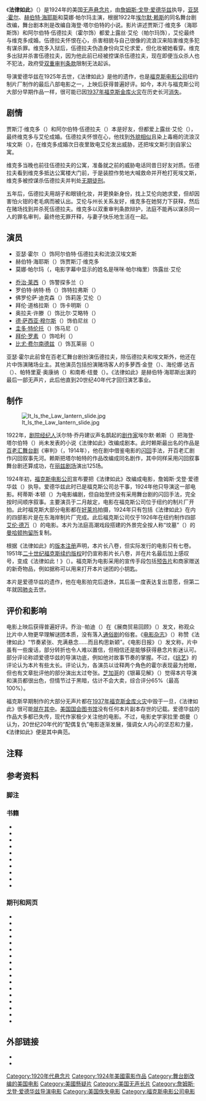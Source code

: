 {{noteTA
|G1=Movie
|G2=Show
}}
{{Infobox film
| name           = 法律如此
| original_name  = {{lang|en|''It Is the Law''}}
| image          = It Is the Law lobby cards.jpg
| caption        = 电影海报
| starring       = {{Plainlist|
* [[亚瑟·霍尔|亚瑟·霍尔]]
* [[赫伯特·海耶斯|赫伯特·海耶斯]]
* 莫娜·帕尔玛
}}
| based_on       = 根据[[埃尔默·赖斯|埃尔默·赖斯]]和海登·塔尔伯特的同名舞台剧改编
| director       = {{Plainlist|
* [[詹姆斯·戈登·爱德华兹|詹姆斯·戈登·爱德华兹]]
}}
| screenplay     = 柯蒂斯·本顿
| studio         = [[福克斯电影公司|福克斯电影公司]]
| distributor    = 福克斯电影公司
| cinematography = 乔治·莱恩
| released       = 1924年8月31日
| country        = 美国
| runtime        = 七卷（约105分钟）
| language       = [[无声电影|无声电影]]（英语插卡字幕）
}}
《'''法律如此'''》（{{lang-en|''It Is the Law''}}）是1924年的美国[[无声电影|无声]][[悬疑片|悬念片]]，由[[詹姆斯·戈登·爱德华兹|詹姆斯·戈登·爱德华兹]]执导，[[亚瑟·霍尔|亚瑟·霍尔]]、[[赫伯特·海耶斯|赫伯特·海耶斯]]和莫娜·帕尔玛主演，根据1922年[[埃尔默·赖斯|埃尔默·赖斯]]的同名舞台剧改编，舞台剧本則是改编自海登·塔尔伯特的小说。影片讲述贾斯汀·维克多（海耶斯饰）和阿尔伯特·伍德拉夫（霍尔饰）都爱上露丝·艾伦（帕尔玛饰），艾伦最终与维克多成婚。伍德拉夫怀恨在心，杀害相貌与自己很像的流浪汉来陷害维克多犯有谋杀罪。维克多入狱后，伍德拉夫伪造身份向艾伦求爱，但化妆被她看穿。维克多出狱并杀害伍德拉夫，因为他此前已经被控谋杀伍德拉夫，现在即便当众杀人也不犯法，政府受[[一事不再理|双重审判条款]]限制无法起诉。

导演爱德华兹在1925年去世，《法律如此》是他的遗作，也是[[福克斯电影公司|福克斯电影公司]]纽约制片厂制作的最后八部电影之一，上映后获得普遍好评。如今，本片与福克斯公司大部分早期作品一样，很可能已因[[1937年福克斯金库火灾|1937年福克斯金库火灾]]在历史长河[[散失电影|消失]]。

== 剧情 ==
贾斯汀·维克多（{{lang|en|Justin Victor}}）和阿尔伯特·伍德拉夫（{{lang|en|Albert Woodruff}}）本是好友，但都爱上露丝·艾伦（{{lang|en|Ruth Allen}}），最终维克多与艾伦成婚。伍德拉夫怀恨在心，他找到[[撞脸|外貌相似]]且染上毒瘾的流浪汉埃文斯（{{lang|en|Evans}}），在维克多成婚次日夜里致电艾伦发出威胁，还把埃文斯引到自家公寓。{{sfn|Pardy|1924|p=30}}{{sfn|Skig [pseud.]|1924|pp=26, 76}}{{sfn|Langman|1998|p=40}}

维克多当晚也前往伍德拉夫的公寓，准备就之前的威胁电话同昔日好友对质。伍德拉夫看到维克多抵达公寓楼大门前，于是装腔作势地大喊救命并开枪打死埃文斯，维克多被控谋杀伍德拉夫并判处[[无期徒刑|无期徒刑]]。{{sfn|Pardy|1924|p=30}}{{sfn|Skig [pseud.]|1924|pp=26, 76}}{{sfn|Langman|1998|p=40}}

五年后，伍德拉夫用胡子和眼镜化妆，并更换新身份，找上艾伦向她求爱，但却因害怕火钳的老毛病而被认出。艾伦与州长关系友好，维克多在她努力下获释，然后在赌场找到并杀死伍德拉夫。维克多以双重审判条款辩护，法庭不能再以谋杀同一人的罪名审判，最终他无罪开释，与妻子快乐地生活在一起。{{sfn|Pardy|1924|p=30}}{{sfn|Skig [pseud.]|1924|pp=26, 76}}{{sfn|Langman|1998|p=40}}

== 演员 ==
* 亚瑟·霍尔（{{lang|en|Arthur Hohl}}）饰阿尔伯特·伍德拉夫和流浪汉埃文斯
* 赫伯特·海耶斯（{{lang|en|Herbert Heyes}}）饰贾斯汀·维克多
* 莫娜·帕尔玛（{{lang|en|Mona Palma}}，电影字幕中显示的姓名是咪咪·帕尔梅里）饰露丝·艾伦
{{div col}}
* [[乔治·莱西|乔治·莱西]]（{{lang|en|George Lessey}}）饰警探多兰（{{lang|en|Dolan}}）
* 罗伯特·纳特·杨（{{lang|en|Robert Nat Young}}）饰特拉弗斯（{{lang|en|Travers}}）
* 佛罗伦萨·迪克森（{{lang|en|Florence Dixon}}）饰莉莲·艾伦（{{lang|en|Lillian Allen}}）
* 拜伦·道格拉斯（{{lang|en|Byron Douglas}}）饰卡明斯（{{lang|en|Cummings}}）
* 奥拉夫·许滕（{{lang|en|Olaf Hytten}}）饰比尔·艾略特（{{lang|en|Bill Elliott}}）
* [[德·萨西亚·穆尔斯|德·萨西亚·穆尔斯]]（{{lang|en|De Sacia Mooers}}）饰伯尼丝（{{lang|en|Bernice}}）
* [[圭多·特伦托|圭多·特伦托]]（{{lang|en|Guido Trento}}）饰马尼（{{lang|en|Manee}}）
* [[拜伦·罗素|拜伦·罗素]]（{{lang|en|Byron Russell}}）饰哈利（{{lang|en|Harley}}）
* [[比尤·费尔南德兹|比尤·费尔南德兹]]（{{lang|en|Bijou Fernandez}}）饰瓦莱丽（{{lang|en|Valerie}}）{{sfn|It Is the Law|AFI Catalogue of Feature Films}}{{sfn|Casts of current photoplays|Photoplay|p=141}}
{{div col end}}

亚瑟·霍尔此前曾在百老汇舞台剧扮演伍德拉夫{{sfn|Hischak|2009|p=224}}{{sfn|It Is the Law|The Film Daily|p=5}}，除伍德拉夫和埃文斯外，他还在片中饰演赌场业主{{sfn|Skig [pseud.]|1924|pp=26, 76}}。其他演员包括扮演赌场客人的多萝西·金登（{{lang|en|Dorothy Kingdon}}）、海伦娜·达吉（{{lang|en|Helena D'Algy}}）、帕特里夏·奥康纳（{{lang|en|Patricia O'Connor}}）和南希·纽曼（{{lang|en|Nancy Newman}}）{{sfn|Casts of current photoplays|Photoplay|p=141}}。《法律如此》是赫伯特·海耶斯出演的最后一部无声片，此后他直到20世纪40年代才回归演艺事业{{sfn|Liebman|1998|p=146}}。

== 制作 ==
[[File:It_Is_the_Law_lantern_slide.jpg|thumb]]

1922年，[[人才中介|剧院经纪人]]沃尔特·乔丹建议声名鹊起的[[剧作家|剧作家]]埃尔默·赖斯（{{lang|en|Elmer Rice}}）把海登·塔尔伯特（{{lang|en|Hayden Talbot}}）尚未发表的小说《法律如此》改编成剧本{{sfn|Palmieri|1980|p=56}}{{sfn|Bordman|1995|pp=194–195}}。此时赖斯最出名的作品是[[百老匯劇院|百老汇舞台剧]]《审判》（{{lang|en|''On Trial''}}，1914年），他在剧中借鉴电影的[[闪回_(叙事)|闪回]]手法{{sfn|Palmieri|1980|p=8}}，开百老汇剧作闪回叙事先河{{sfn|Bordman|1995|pp=194–195}}。赖斯把塔尔帕特的作品改编成同名剧作，其中同样采用闪回叙事{{sfn|Bordman|1995|pp=194–195}}舞台剧还算成功{{sfn|Pardy|1924|p=30}}{{sfn|Bordman|1995|pp=194–195}}，在[[沃尔特·科尔剧场|丽兹剧场]]演出125场{{sfn|Hischak|2009|p=224}}。

1924年初，[[福克斯电影公司|福克斯电影公司]]宣布要把《法律如此》改编成电影，詹姆斯·戈登·爱德华兹（{{lang|en|J. Gordon Edwards}}）执导{{sfn|Start 'It Is the Law'|Moving Picture World|p=387}}。爱德华兹此时已是福克斯公司总干事，1924年他只导演这一部电影{{sfn|Solomon|2011|p=63}}。柯蒂斯·本顿（{{lang|en|Curtis Benton}}）为电影编剧{{sfn|It Is the Law|AFI Catalogue of Feature Films}}，但自始至终没有采用舞台剧的闪回手法，完全按时间顺序叙事{{sfn|Skig [pseud.]|1924|pp=26, 76}}。主要演员于二月敲定{{sfn|Add to cast of Fox play|Moving Picture World|p=553}}，电影在福克斯公司位于纽约的制片厂开拍。此时福克斯大部分电影都在[[好莱坞|好莱坞]]拍摄，1924年只有包括《法律如此》在内的四部影片是在东海岸制片厂完成{{refn|group="注"|另外三部分别是[[哈里·米勒德|哈里·米勒德]]（{{lang|en|Harry Millarde}}）导演的《愚夫》（''{{lang|en|The Fool}}''）、[[艾尔玛·克里夫顿|艾尔玛·克里夫顿]]（{{lang|en|Elmer Clifton}}）执导的《弗吉尼亚的贫民窟》（''{{lang|en|The Warrens of Virginia}}''）和《交叉线》（{{lang|en|''Crossed Wires''}}，采用片名《夜之女》发行{{sfn|Daughters of the Night|AFI Catalogue of Feature Films}}）{{sfn|Solomon|2011|p=66}}{{sfn|Koszarski|2008|p=107}}。}}{{sfn|Solomon|2011|p=66}}。此后福克斯公司仅于1926年在纽约制作四部[[艾伦·德万|艾伦·德万]]（{{lang|en|Allan Dwan}}）的电影{{sfn|Koszarski|2008|p=107}}。本片为法庭高潮戏段搭建的外景完全按人称“坟墓”（{{lang|en|The Tombs}}）的[[曼哈顿拘留所|曼哈顿拘留所]]复制{{sfn|Three big productions from Fox announced for August 31 week|Moving Picture World|p=25}}。

根据《法律如此》的[[版本注册|版本注册]]声明，本片长八卷{{sfn|It Is the Law|Catalog of Copyright Entries Part 1, Group 2|p=1362}}，但实际发行的电影只有七卷{{sfn|It Is the Law|AFI Catalogue of Feature Films}}。1951年[[二十世纪影业|二十世纪福克斯]][[版权续约|续约版权]]时仍宣称影片长八卷，并在片名最后加上感叹号，变成《法律如此！》（{{lang|en|''It Is the Law!''}}）{{sfn|It Is the Law!|Catalog of Copyright Entries, Parts 12–13}}。福克斯为电影采用的宣传手段包括[[预告片|预告片]]{{sfn|It Is the Law|The Film Daily|p=5}}和商家赠送的新奇物品，例如据称可以用来打开本片谜团的小钥匙{{sfn|Fox has many exploitation novelties to aid showmen|Moving Picture World|p=126}}。

本片是爱德华兹的遗作，他在电影拍完后退休{{sfn|J. Gordon Edwards leaving|Variety}}，其后虽一度表达复出意愿，但第二年就因[[肺炎|肺炎]]去世{{sfn|Clapp|2002|pp=70–71}}。

== 评价和影响 ==
电影上映后获得普遍好评。乔治·{{lang|en|T}}·帕迪（{{lang|en|George T. Pardy}}）在《展商贸易回顾》（{{lang|en|''Exhibitors Trade Review''}}）发文，称观众比片中人物更早理解谜团本质，没有落入[[通俗剧|通俗剧]]的俗套{{sfn|Pardy|1924|p=30}}。《[[电影杂志_(美国)|电影杂志]]》（''{{lang|en|Motion Picture Magazine}}''）称赞《法律如此》“节奏紧张、充满悬念……而且构思新颖”{{sfn|It Is the Law|Motion Picture Magazine|p=102}}。《电影日报》（{{lang|en|''The Film Daily''}}）发文称，片中虽有一些废话，部分转折也令人难以置信，但相信还是能够获得悬念片影迷认可{{sfn|It Is the Law|The Film Daily|p=5}}。部分评论称颂爱德华兹的导演功底{{sfn|Pardy|1924|p=30}}{{sfn|It Is the Law – Fox|Photoplay|p=62}}，例如他对故事节奏的掌握{{sfn|It Is the Law|The Film Daily|p=5}}。不过，《[[綜藝_(雜誌)|综艺]]》的评论认为本片有些太长{{sfn|Skig [pseud.]|1924|pp=26, 76}}。评论认为，各演员以诠释两个角色的霍尔表现最为抢眼{{sfn|Pardy|1924|p=30}}{{sfn|Skig [pseud.]|1924|pp=26, 76}}，但也有文章批评他的部分演出太过夸张{{sfn|It Is the Law|The Film Daily|p=5}}。[[芝加哥|芝加哥]]的《银幕见解》（{{lang|en|''Screen Opinions''}}）觉得本片导演和演员都很出色，但情节过于黑暗，估计不会大卖，综合评分65%（最高100%）{{sfn|It Is the Law – 65%|Screen Opinions|p=5}}。

福克斯早期制作的大部分无声片都在[[1937年福克斯金库火灾|1937年福克斯金库火灾]]中毁于一旦，《法律如此》很可能[[散失電影|就在其中]]{{sfn|Slide|2000|p=13}}。[[國會圖書館_(美國)|美国国会图书馆]]没有任何本片副本存世的记载{{sfn|It Is The Law / Arthur Hohl [motion picture]|American Silent Feature Film Database}}。爱德华兹的作品大多都已失传，现代作家极少关注他的电影{{sfn|Solomon|2011|p=1}}{{sfn|Brownlow|1976|p=35}}。不过，电影史学家拉里·朗曼（{{lang|en|Larry Langman}}）认为，20世纪20年代的“配偶复仇”电影逐渐发展，强调女人内心的坚忍和力量，《法律如此》便是其中典范{{sfn|Langman|1998|pp=36, 40}}。

== 注释 ==
{{portal|电影}}
{{reflist|group="注"}}

== 参考资料 ==

=== 脚注 ===
{{reflist|27em}}

=== 书籍 ===
{{refbegin}}
* {{cite book | last = Bordman | first = Gerald | title = American Theatre: A Chronicle of Comedy and Drama, 1914–1930 | publisher = Oxford University Press | year = 1995 | isbn = 978-0-19-509078-9 | ref = harv}}
* {{cite book | author-last = Brownlow | author-first = Kevin | title = The Parade's Gone By... | publisher = University of California Press | year = 1976 | origyear = 1968 | isbn = 978-0-520-03068-8 | ref = harv | accessdate = 2020-08-03 | url = https://archive.org/details/paradesgoneby0000brow}}
* {{cite book | last = Clapp | first = Nicholas | title = Sheba: Through the Desert in Search of the Legendary Queen | publisher = Houghton Mifflin | year = 2002 | isbn = 978-0-395-95283-2 | ref = harv | accessdate = 2020-08-03 | url = https://archive.org/details/sheba00nich}}
* {{cite book | last = Hischak | first = Thomas S. | title = Broadway Plays and Musicals: Descriptions and Essential Facts of More than 14,000 Shows through 2007 | publisher = McFarland | year = 2009 | isbn = 978-0-7864-3448-0 | ref = harv}}
* {{cite book | last = Koszarski | first = Richard | title = Hollywood on the Hudson: Film and Television in New York from Griffith to Sarnoff | url = https://archive.org/details/hollywoodonhudso0000kosz | publisher = Rutgers University Press | year = 2008 | isbn = 978-0-8135-4293-5 | ref = harv}}
* {{cite book | last = Langman | first = Larry | title = American Film Cycles: The Silent Era | url = https://archive.org/details/americanfilmcycl0000lang | publisher = Greenwood Press | year = 1998 | isbn = 978-0-313-30657-0 | ref = harv}}
* {{cite book | last = Liebman | first = Roy | title = From Silents to Sound: A Biographical Encyclopedia of Performers who Made the Transition to Talking Pictures | publisher = McFarland | year = 1998 | isbn = 978-0-7864-0382-0 | ref = harv}}
* {{cite book | last = Palmieri | first = Anthony F. R. | title = Elmer Rice: A Playwright's Vision of America | publisher = Associated University Presses | year = 1980 | isbn = 978-0-8386-2333-6 | ref = harv | accessdate = 2020-08-03 | url = https://archive.org/details/elmerriceplaywri00anth}}
* {{cite book | author-last = Slide | author-first = Anthony | title = Nitrate Won't Wait: A History of Film Preservation in the United States | year = 2000 | publisher = McFarland | isbn = 978-0-7864-0836-8 | ref = harv}}
* {{cite book | author-last = Solomon | author-first = Aubrey | title = The Fox Film Corporation, 1915–1935: A History and Filmography | year = 2011 | publisher = McFarland | isbn = 978-0-7864-6286-5 | ref = harv}}
{{refend}}

=== 期刊和网页 ===
{{refbegin}}
* {{cite journal | last = Pardy | first = George T. | title = Suspense grips in 'It Is the Law' | date = 1924-09-27 | journal = Exhibitors Trade Review | page = 30 | url = https://archive.org/stream/exhi00newy#page/n235/mode/1up | archive-url = https://web.archive.org/web/20171012185333/http://www.archive.org/stream/exhi00newy#page/n235/mode/1up | archive-date = 2017-10-12 | deadurl = no | access-date = 2020-08-03 | ref = harv}}
* {{cite journal | author = Skig [pseud.] | title = It Is the Law | journal = Variety | volume = 76 | issue = 6 | date = 1924-09-24 | pages = 26, 76 | url = https://archive.org/stream/variety76-1924-09#page/n211/mode/1up | location = New York, NY | publisher = [[綜藝_(雜誌)|Variety Publishing Company]] | access-date = 2020-08-03 | archive-url = https://web.archive.org/web/20170317115710/http://www.archive.org/stream/variety76-1924-09#page/n211/mode/1up/ | archive-date = 2017-03-17 | deadurl = no | ref = harv}}
* {{cite web | title = It Is the Law | work = AFI Catalogue of Feature Films: The First 100 Years 1893–1993 | publisher = American Film Institute | url = https://catalog.afi.com/Catalog/moviedetails/9981 | accessdate = 2020-08-03 | archive-url = https://web.archive.org/web/20180515044316/https://catalog.afi.com/Catalog/moviedetails/9981 | archive-date = 2018-05-15 | deadurl = no | ref = {{sfnRef|It Is the Law|AFI Catalogue of Feature Films}}}}
* {{cite journal | title = Casts of current photoplays | journal = Photoplay | page = 141 | volume = 26 | issue = 6 | year = 1924 | url = https://archive.org/stream/pho27chic#page/n688/mode/1up | access-date = 2020-08-03 | archive-url = https://web.archive.org/web/20190514085201/http://archive.org/stream/pho27chic#page/n688/mode/1up | archive-date = 2019-05-14 | deadurl = no | ref = {{sfnRef|Casts of current photoplays|Photoplay}}}}
* {{cite journal | title = It Is the Law | journal = The Film Daily | volume = 29 | issue = 57 | date = 1924-09-07 | page = 5 | url = https://archive.org/stream/filmdaily2930newy#page/n50/mode/1up | access-date = 2020-08-03 | archive-url = https://web.archive.org/web/20180124193506/http://archive.org/stream/filmdaily2930newy#page/n50/mode/1up | archive-date = 2018-01-24 | deadurl = no | ref = {{sfnRef|It Is the Law|The Film Daily}}}}
* {{cite journal | title = Start 'It Is the Law' | journal = Moving Picture World | volume = 66 | issue = 5 | date = 1924-02-02 | page = 387 | ref = {{sfnRef|Start 'It Is the Law'|Moving Picture World|p=387}}}}
* {{cite journal | title = Add to cast of Fox play: Florence Dixon, Byron Douglas and Olaf Hytton will appear in 'It Is the Law' | journal = Moving Picture World | volume = 66 | issue = 7 | date = 1924-02-16 | page = 553 | ref = {{sfnRef|Add to cast of Fox play|Moving Picture World}}}}
* {{cite web | title = Daughters of the Night | work = AFI Catalogue of Feature Films: The First 100 Years 1893–1993 | publisher = [[美国电影学会|American Film Institute]] | url = https://catalog.afi.com/Catalog/moviedetails/3643 | accessdate = 2020-08-03 | ref = {{sfnRef|Daughters of the Night|AFI Catalogue of Feature Films}} | archive-url = https://web.archive.org/web/20180515044310/https://catalog.afi.com/Catalog/moviedetails/3643 | archive-date = 2018-05-15 | deadurl = no}}
* {{cite journal | title = Three big productions from Fox announced for August 31 week | journal = Moving Picture World | date = 1924-09-06 | volume = 70 | issue = 1 | page = 25 | url = https://archive.org/stream/movpicwor70movi#page/n21/mode/2up | access-date = 2020-08-03 | archive-url = https://web.archive.org/web/20180112174253/http://archive.org/stream/movpicwor70movi#page/n21/mode/2up | archive-date = 2018-01-12 | deadurl = no | ref = {{sfnRef|Three big productions from Fox announced for August 31 week|Moving Picture World}}}}
* {{cite journal | title = It Is the Law | journal = Catalog of Copyright Entries Part 1, Group 2 | series = New Series | url = https://babel.hathitrust.org/cgi/pt?id=mdp.39015076107039;view=1up;seq=1382 | volume = 21 | issue = 1–2 | year = 1924 | page = 1362 | accessdate = 2020-08-03 | ref = {{sfnRef|It Is the Law|Catalog of Copyright Entries Part 1, Group 2}}}}
* {{cite journal | title = It Is the Law! | journal = Catalog of Copyright Entries, Parts 12–13 | series = Series 3 | volume = 5 | issue = 1 | year = 1951 | page = 140 | ref = {{sfnRef|It Is the Law!|Catalog of Copyright Entries, Parts 12–13}} | url = https://babel.hathitrust.org/cgi/pt?id=mdp.39015084450983&view=image&seq=168&q1=R80722 | accessdate = 2020-08-03 | archive-date = 2021-05-27 | archive-url = https://web.archive.org/web/20210527080921/https://babel.hathitrust.org/cgi/pt?id=mdp.39015084450983&view=image&seq=168&q1=R80722 | dead-url = no }}
* {{cite journal | title = Fox has many exploitation novelties to aid showmen | journal = Moving Picture World | date = 1924-09-13 | volume = 70 | issue = 2 | page = 126 | ref = {{sfnRef|Fox has many exploitation novelties to aid showmen|Moving Picture World}} | url = https://archive.org/stream/movpicwor70movi#page/n109/mode/2up | access-date = 2020-08-03 | archive-url = https://web.archive.org/web/20180112174253/http://archive.org/stream/movpicwor70movi#page/n109/mode/2up | archive-date = 2020-08-03 | deadurl = no}}
* {{cite journal | title = J. Gordon Edwards leaving | journal = Variety | date = 1924-04-02 | volume = 74 | issue = 7 | page = 17 | url = https://archive.org/stream/variety74-1924-04#page/n16/mode/1up | access-date = 2020-08-03 | ref = {{sfnRef|J. Gordon Edwards leaving|Variety}} | archive-url = https://web.archive.org/web/20170317124710/http://www.archive.org/stream/variety74-1924-04#page/n16/mode/1up | archive-date = 2017-03-17 | deadurl = no}}
* {{cite journal | title = It Is the Law | journal = Motion Picture Magazine | page = 102 | volume = 28 | issue = 11 | year = 1924 | url = https://archive.org/details/motionpicturemag28brew | access-date = 2020-08-03 | archive-date = 2014-01-17 | archive-url = https://web.archive.org/web/20140117045032/https://archive.org/details/motionpicturemag28brew | ref = {{sfnRef|It Is the Law|Motion Picture Magazine}} | deadurl = no}}
* {{cite journal | title = It Is the Law – Fox | journal = Photoplay | page = 62 | volume = 26 | issue = 6 | year = 1924 | url = https://archive.org/stream/pho27chic#page/n609/mode/1up | access-date = 2020-08-03 | ref = {{sfnRef|It Is the Law – Fox|Photoplay}} | archive-date = 2019-05-14 | deadurl = no | archive-url = https://web.archive.org/web/20190514085201/http://archive.org/stream/pho27chic#page/n609/mode/1up}}
* {{cite web | title = It Is The Law / Arthur Hohl [motion picture] | work = American Silent Feature Film Database | publisher = Library of Congress | date = 2015-06-22 | accessdate = 2020-08-03 | archivedate = 2019-12-19 | archiveurl = https://web.archive.org/web/20191219004131/http://lcweb2.loc.gov:8081/diglib/ihas/loc.mbrs.sfdb.6544/default.html | url = http://lcweb2.loc.gov:8081/diglib/ihas/loc.mbrs.sfdb.6544/default.html | deadurl = no | ref = {{sfnRef|It Is The Law / Arthur Hohl [motion picture]|American Silent Feature Film Database}}}}
* {{cite journal | title = It Is the Law – 65% | journal = Screen Opinions | volume = 15 | issue = 1 | date = 1924-09-15 | page = 5 | url = https://archive.org/stream/screenopinions1900jame#page/4/mode/2up | access-date = 2020-08-03 | ref = {{sfnRef|It Is the Law – 65%|Screen Opinions}} | archive-date = 2017-04-19 | deadurl = no | archive-url = https://web.archive.org/web/20170419072313/http://archive.org/stream/screenopinions1900jame#page/4/mode/2up}}
{{refend}}

== 外部链接 ==
{{commons category|It Is the Law}}
* {{allmovie|96889|法律如此}}
* {{IMDb title|id=tt0015019|title=法律如此}}

{{DEFAULTSORT:It Is the Law}}
[[Category:1920年代悬念片|Category:1920年代悬念片]]
[[Category:1924年美國電影作品|Category:1924年美國電影作品]]
[[Category:舞台剧改编的美国电影|Category:舞台剧改编的美国电影]]
[[Category:美國懸疑片|Category:美國懸疑片]]
[[Category:美国无声长片|Category:美国无声长片]]
[[Category:詹姆斯·戈登·爱德华兹导演电影|Category:詹姆斯·戈登·爱德华兹导演电影]]
[[Category:美国佚失电影|Category:美国佚失电影]]
[[Category:福克斯电影公司电影|Category:福克斯电影公司电影]]
{{Good article}}